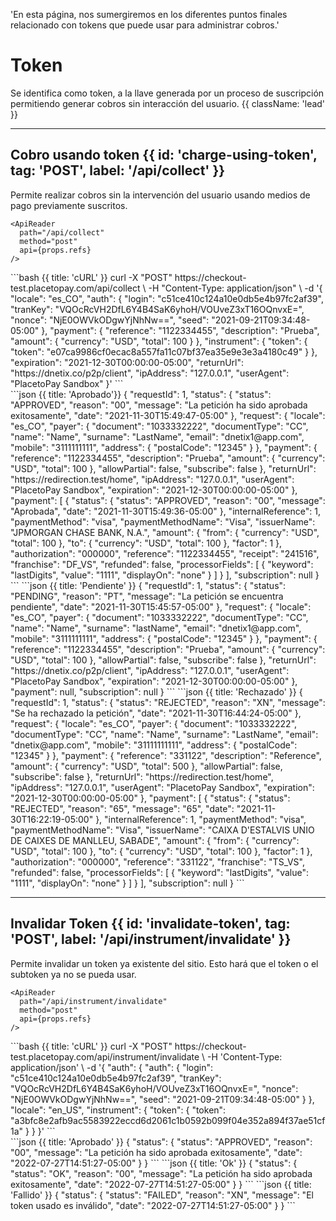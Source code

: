   'En esta página, nos sumergiremos en los diferentes puntos finales relacionado con tokens que puede usar para administrar cobros.'


# Token

Se identifica como token, a la llave generada por un proceso de suscripción permitiendo generar cobros sin interacción del usuario. {{ className: 'lead' }}

---

## Cobro usando token {{ id: 'charge-using-token', tag: 'POST', label: '/api/collect' }}

<Row>
  <Col>
    Permite realizar cobros sin la intervención del usuario usando medios de pago previamente suscritos.

    <ApiReader
      path="/api/collect"
      method="post"
      api={props.refs}
    />
  </Col>
  <Col sticky>
    <CodeGroup title="Solicitud" tag="POST" label="/api/collect">
      ```bash {{ title: 'cURL' }}
      curl -X "POST" https://checkout-test.placetopay.com/api/collect \
        -H "Content-Type: application/json" \
        -d '{
          "locale": "es_CO",
          "auth": {
            "login": "c51ce410c124a10e0db5e4b97fc2af39",
            "tranKey": "VQOcRcVH2DfL6Y4B4SaK6yhoH/VOUveZ3xT16OQnvxE=",
            "nonce": "NjE0OWVkODgwYjNhNw==",
            "seed": "2021-09-21T09:34:48-05:00"
          },
          "payment": {
            "reference": "1122334455",
            "description": "Prueba",
            "amount": {
              "currency": "USD",
              "total": 100
            }
          },
          "instrument": {
            "token": {
              "token": "e07ca9986cf0ecac8a557fa11c07bf37ea35e9e3e3a4180c49"
            }
          },
          "expiration": "2021-12-30T00:00:00-05:00",
          "returnUrl": "https://dnetix.co/p2p/client",
          "ipAddress": "127.0.0.1",
          "userAgent": "PlacetoPay Sandbox"
        }'
      ```
    </CodeGroup>
  </Col>
</Row>

<Row>
  <Col>
    <ApiReader
      path="/api/collect"
      method="post"
      type="response"
      api={props.refs}
    />
  </Col>
  <Col sticky>
    <br />
    <CodeGroup title="Respuesta">
      ```json {{ title: 'Aprobado'}}
      {
        "requestId": 1,
        "status": {
          "status": "APPROVED",
          "reason": "00",
          "message": "La petición ha sido aprobada exitosamente",
          "date": "2021-11-30T15:49:47-05:00"
        },
        "request": {
          "locale": "es_CO",
          "payer": {
            "document": "1033332222",
            "documentType": "CC",
            "name": "Name",
            "surname": "LastName",
            "email": "dnetix1@app.com",
            "mobile": "3111111111",
            "address": {
              "postalCode": "12345"
            }
          },
          "payment": {
            "reference": "1122334455",
            "description": "Prueba",
            "amount": {
              "currency": "USD",
              "total": 100
            },
            "allowPartial": false,
            "subscribe": false
          },
          "returnUrl": "https://redirection.test/home",
          "ipAddress": "127.0.0.1",
          "userAgent": "PlacetoPay Sandbox",
          "expiration": "2021-12-30T00:00:00-05:00"
        },
        "payment": [
          {
            "status": {
              "status": "APPROVED",
              "reason": "00",
              "message": "Aprobada",
              "date": "2021-11-30T15:49:36-05:00"
            },
            "internalReference": 1,
            "paymentMethod": "visa",
            "paymentMethodName": "Visa",
            "issuerName": "JPMORGAN CHASE BANK, N.A.",
            "amount": {
              "from": {
                "currency": "USD",
                "total": 100
              },
              "to": {
                "currency": "USD",
                "total": 100
              },
              "factor": 1
            },
            "authorization": "000000",
            "reference": "1122334455",
            "receipt": "241516",
            "franchise": "DF_VS",
            "refunded": false,
            "processorFields": [
              {
                "keyword": "lastDigits",
                "value": "1111",
                "displayOn": "none"
              }
            ]
          }
        ],
        "subscription": null
      }
      ```
      ```json {{ title: 'Pendiente' }}
      {
        "requestId": 1,
        "status": {
          "status": "PENDING",
          "reason": "PT",
          "message": "La petición se encuentra pendiente",
          "date": "2021-11-30T15:45:57-05:00"
        },
        "request": {
          "locale": "es_CO",
          "payer": {
            "document": "1033332222",
            "documentType": "CC",
            "name": "Name",
            "surname": "lastName",
            "email": "dnetix1@app.com",
            "mobile": "3111111111",
            "address": {
              "postalCode": "12345"
            }
          },
          "payment": {
            "reference": "1122334455",
            "description": "Prueba",
            "amount": {
              "currency": "USD",
              "total": 100
            },
            "allowPartial": false,
            "subscribe": false
          },
          "returnUrl": "https://dnetix.co/p2p/client",
          "ipAddress": "127.0.0.1",
          "userAgent": "PlacetoPay Sandbox",
          "expiration": "2021-12-30T00:00:00-05:00"
        },
        "payment": null,
        "subscription": null
      }
      ```
      ```json {{ title: 'Rechazado' }}
      {
        "requestId": 1,
        "status": {
          "status": "REJECTED",
          "reason": "XN",
          "message": "Se ha rechazado la petición",
          "date": "2021-11-30T16:44:24-05:00"
        },
        "request": {
          "locale": "es_CO",
          "payer": {
            "document": "1033332222",
            "documentType": "CC",
            "name": "Name",
            "surname": "LastName",
            "email": "dnetix@app.com",
            "mobile": "31111111111",
            "address": {
              "postalCode": "12345"
            }
          },
          "payment": {
            "reference": "331122",
            "description": "Reference",
            "amount": {
              "currency": "USD",
              "total": 500
            },
            "allowPartial": false,
            "subscribe": false
          },
          "returnUrl": "https://redirection.test/home",
          "ipAddress": "127.0.0.1",
          "userAgent": "PlacetoPay Sandbox",
          "expiration": "2021-12-30T00:00:00-05:00"
        },
        "payment": [
          {
            "status": {
              "status": "REJECTED",
              "reason": "65",
              "message": "65",
              "date": "2021-11-30T16:22:19-05:00"
            },
            "internalReference": 1,
            "paymentMethod": "visa",
            "paymentMethodName": "Visa",
            "issuerName": "CAIXA D'ESTALVIS UNIO DE CAIXES DE MANLLEU, SABADE",
            "amount": {
              "from": {
                "currency": "USD",
                "total": 100
              },
              "to": {
                "currency": "USD",
                "total": 100
              },
              "factor": 1
            },
            "authorization": "000000",
            "reference": "331122",
            "franchise": "TS_VS",
            "refunded": false,
            "processorFields": [
              {
                "keyword": "lastDigits",
                "value": "1111",
                "displayOn": "none"
              }
            ]
          }
        ],
        "subscription": null
      }
      ```
    </CodeGroup>
  </Col>
</Row>

---

## Invalidar Token {{ id: 'invalidate-token', tag: 'POST', label: '/api/instrument/invalidate' }}

<Row>
  <Col>
    Permite invalidar un token ya existente del sitio. Esto hará que el token o el subtoken ya no se pueda usar.

    <ApiReader
      path="/api/instrument/invalidate"
      method="post"
      api={props.refs}
    />
  </Col>
  <Col sticky>
    <CodeGroup title="Solicitud" tag="POST" label="/api/instrument/invalidate">
      ```bash {{ title: 'cURL' }}
      curl -X "POST" https://checkout-test.placetopay.com/api/instrument/invalidate \
        -H 'Content-Type: application/json' \
        -d '{
          "auth": {
            "auth": {
              "login": "c51ce410c124a10e0db5e4b97fc2af39",
              "tranKey": "VQOcRcVH2DfL6Y4B4SaK6yhoH/VOUveZ3xT16OQnvxE=",
              "nonce": "NjE0OWVkODgwYjNhNw==",
              "seed": "2021-09-21T09:34:48-05:00"
            }
          },
          "locale": "en_US",
          "instrument": {
            "token": {
              "token": "a3bfc8e2afb9ac5583922eccd6d2061c1b0592b099f04e352a894f37ae51cf1a"
            }
          }
        }'
      ```
    </CodeGroup>
  </Col>
</Row>

<Row>
  <Col>
    <ApiReader
      path="/api/instrument/invalidate"
      method="post"
      type="response"
      api={props.refs}
    />
  </Col>
  <Col sticky>
    <br />
    <CodeGroup title="Respuesta">
      ```json {{ title: 'Aprobado' }}
      {
        "status": {
          "status": "APPROVED",
          "reason": "00",
          "message": "La petición ha sido aprobada exitosamente",
          "date": "2022-07-27T14:51:27-05:00"
        }
      }
      ```
      ```json {{ title: 'Ok' }}
      {
        "status": {
          "status": "OK",
          "reason": "00",
          "message": "La petición ha sido aprobada exitosamente",
          "date": "2022-07-27T14:51:27-05:00"
        }
      }
      ```
      ```json {{ title: 'Fallido' }}
      {
        "status": {
          "status": "FAILED",
          "reason": "XN",
          "message": "El token usado es inválido",
          "date": "2022-07-27T14:51:27-05:00"
        }
      }
      ```
    </CodeGroup>
  </Col>
</Row>